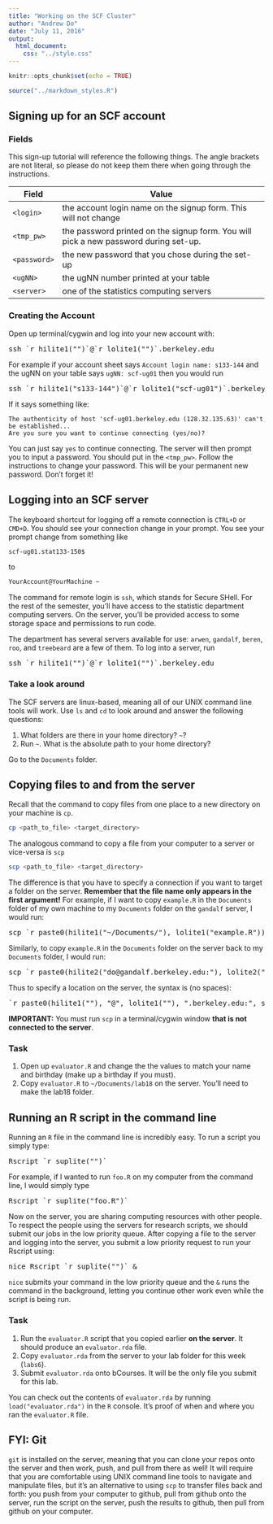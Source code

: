 ---
title: "Working on the SCF Cluster"
author: "Andrew Do"
date: "July 11, 2016"
output: 
  html_document:
    css: "../style.css"
---

```{r setup, include=FALSE}
knitr::opts_chunk$set(echo = TRUE)

source("../markdown_styles.R")
```

## Signing up for an SCF account

### Fields
This sign-up tutorial will reference the following things.  The angle brackets are not literal, so please do not keep them there when going through the instructions.

Field            | Value
---------------- | ------------------------------------------------------------------------------------
`<login>`        | the account login name on the signup form.  This will not change
`<tmp_pw>`       | the password printed on the signup form.  You will pick a new password during set-up.
`<password>`     | the new password that you chose during the set-up
`<ugNN>`         | the ugNN number printed at your table
`<server>`       | one of the statistics computing servers

### Creating the Account

Open up terminal/cygwin and log into your new account with:

<pre class="code">
ssh `r hilite1("<login>")`@`r lolite1("<ugNN>")`.berkeley.edu
</pre>

For example if your account sheet says `Account login name: s133-144` and the ugNN on your table says `ugNN: scf-ug01` then you would run

<pre class="code">
ssh `r hilite1("s133-144")`@`r lolite1("scf-ug01")`.berkeley.edu
</pre>

If it says something like:
```
The authenticity of host 'scf-ug01.berkeley.edu (128.32.135.63)' can't be established...
Are you sure you want to continue connecting (yes/no)?
```
You can just say `yes` to continue connecting.  The server will then prompt you to input a password.  You should put in the `<tmp_pw>`.  Follow the instructions to change your password.  This will be your permanent new password. Don't forget it!

## Logging into an SCF server

The keyboard shortcut for logging off a remote connection is `CTRL+D` or `CMD+D`.  You should see your connection change in your prompt.  You see your prompt change from something like

```{sh, eval = FALSE}
scf-ug01.stat133-150$ 
```
to 

```{sh, eval = FALSE}
YourAccount@YourMachine ~
```
The command for remote login is `ssh`, which stands for Secure SHell.  For the rest of the semester, you'll have access to the statistic department computing servers.  On the server, you'll be provided access to some storage space and permissions to run code.

The department has several servers available for use: `arwen`, `gandalf`, `beren`, `roo`, and `treebeard` are a few of them.  To log into a server, run

<pre class="code">
ssh `r hilite1("<login>")`@`r lolite1("<server>")`.berkeley.edu
</pre>

### Take a look around

The SCF servers are linux-based, meaning all of our UNIX command line tools will work.  Use `ls` and `cd` to look around and answer the following questions:

1. What folders are there in your home directory? `~`?
2. Run `~`.  What is the absolute path to your home directory?

Go to the `Documents` folder.

## Copying files to and from the server
Recall that the command to copy files from one place to a new directory on your machine is `cp`.
```{sh, eval = FALSE}
cp <path_to_file> <target_directory>
```
The analogous command to copy a file from your computer to a server or vice-versa is `scp`
```{sh, eval = FALSE}
scp <path_to_file> <target_directory>
```
The difference is that you have to specify a connection if you want to target a folder on the server.  __Remember that the file name only appears in the first argument!__ For example, if I want to copy `example.R` in the `Documents` folder of my own machine to my `Documents` folder on the `gandalf` server, I would run:

<pre class="code">
scp `r paste0(hilite1("~/Documents/"), lolite1("example.R"))` `r paste0(hilite2("do@gandalf.berkeley.edu:"), lolite2("~/Documents"))`
</pre>

Similarly, to copy `example.R` in the `Documents` folder on the server back to my `Documents` folder, I would run:
<pre class="code">
scp `r paste0(hilite2("do@gandalf.berkeley.edu:"), lolite2("~/Documents/"), lolite1("example.R"))` `r hilite1("~/Documents/")` 
</pre>

Thus to specify a location on the server, the syntax is (no spaces):

<pre class="code">
`r paste0(hilite1("<login>"), "@", lolite1("<server>"), ".berkeley.edu:", suplite("<path_on_server>"))`
</pre>

__IMPORTANT:__ You must run `scp` in a terminal/cygwin window __that is not connected to the server__.

### Task

1. Open up `evaluator.R` and change the the values to match your name and birthday (make up a birthday if you must).
2. Copy `evaluator.R` to `~/Documents/lab18` on the server.  You'll need to make the lab18 folder.

## Running an R script in the command line

Running an `R` file in the command line is incredibly easy. To run a script you simply type:

<pre class="code">
Rscript `r suplite("<name_of_R_file>")`
</pre>

For example, if I wanted to run `foo.R` on my computer from the command line, I would simply type

<pre class="code">
Rscript `r suplite("foo.R")`
</pre>

Now on the server, you are sharing computing resources with other people.  To respect the people using the servers for research scripts, we should submit our jobs in the low priority queue.  After copying a file to the server and logging into the server, you submit a low priority request to run your Rscript using:

<pre class="code">
nice Rscript `r suplite("<name_of_R_file>")` &
</pre>

`nice` submits your command in the low priority queue and the `&` runs the command in the background, letting you continue other work even while the script is being run.

### Task

1.  Run the `evaluator.R` script that you copied earlier __on the server__.  It should produce an `evaluator.rda` file.
2.  Copy `evaluator.rda` from the server to your lab folder for this week (`labs6`).
3.  Submit `evaluator.rda` onto bCourses.  It will be the only file you submit for this lab.

You can check out the contents of `evaluator.rda` by running `load("evaluator.rda")` in the `R` console.  It's proof of when and where you ran the `evaluator.R` file.

## FYI: Git

`git` is installed on the server, meaning that you can clone your repos onto the server and then work, push, and pull from there as well! It will require that you are comfortable using UNIX command line tools to navigate and manipulate files, but it's an alternative to using `scp` to transfer files back and forth: you push from your computer to github, pull from github onto the server, run the script on the server, push the results to github, then pull from github on your computer.

